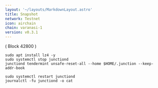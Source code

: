```yaml
---
layout: '~/layouts/MarkdownLayout.astro'
title: Snapshot
network: Testnet
icon: airchain
chain: varanasi-1
version: v0.3.1
---
```

( Block 42800 )
```
sudo apt install lz4 -y
sudo systemctl stop junctiond
junctiond tendermint unsafe-reset-all --home $HOME/.junction --keep-addr-book

sudo systemctl restart junctiond
journalctl -fu junctiond -o cat
```
